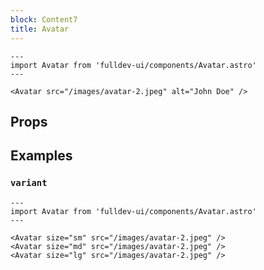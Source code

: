 ```yaml
---
block: Content7
title: Avatar
---
```



```astro live
---
import Avatar from 'fulldev-ui/components/Avatar.astro'
---

<Avatar src="/images/avatar-2.jpeg" alt="John Doe" />
```

## Props

<Props />

## Examples

### `variant`

```astro live
---
import Avatar from 'fulldev-ui/components/Avatar.astro'
---

<Avatar size="sm" src="/images/avatar-2.jpeg" />
<Avatar size="md" src="/images/avatar-2.jpeg" />
<Avatar size="lg" src="/images/avatar-2.jpeg" />
```
